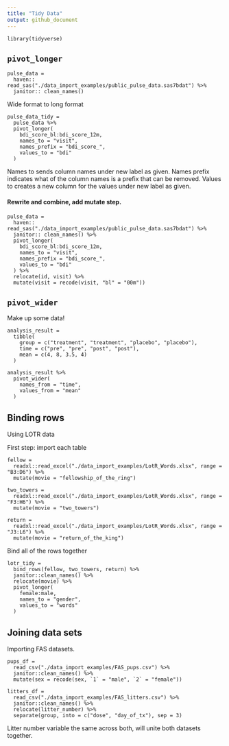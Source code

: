 ```yaml
---
title: "Tidy Data"
output: github_document
---
```


```r_setup
library(tidyverse)
```

## `pivot_longer`

```r_import_pulse_data
pulse_data = 
  haven:: read_sas("./data_import_examples/public_pulse_data.sas7bdat") %>% 
  janitor:: clean_names()
```

Wide format to long format

```r_pulse_data_tidy
pulse_data_tidy = 
  pulse_data %>% 
  pivot_longer(
    bdi_score_bl:bdi_score_12m,
    names_to = "visit",
    names_prefix = "bdi_score_",
    values_to = "bdi"
  )
```

Names to sends column names under new label as given.
Names prefix indicates what of the column names is a prefix that can be removed.
Values to creates a new column for the values under new label as given.


#### Rewrite and combine, add mutate step.

```r_clean_and_import
pulse_data = 
  haven:: read_sas("./data_import_examples/public_pulse_data.sas7bdat") %>% 
  janitor:: clean_names() %>% 
  pivot_longer(
    bdi_score_bl:bdi_score_12m,
    names_to = "visit",
    names_prefix = "bdi_score_",
    values_to = "bdi"
  ) %>% 
  relocate(id, visit) %>% 
  mutate(visit = recode(visit, "bl" = "00m"))
```

## `pivot_wider`

Make up some data!

```r_pivot_wider
analysis_result = 
  tibble(
    group = c("treatment", "treatment", "placebo", "placebo"),
    time = c("pre", "pre", "post", "post"),
    mean = c(4, 8, 3.5, 4)
  )

analysis_result %>% 
  pivot_wider(
    names_from = "time",
    values_from = "mean"
  )
```

## Binding rows

Using LOTR data

First step: import each table

```r_load_LOTR_data
fellow = 
  readxl::read_excel("./data_import_examples/LotR_Words.xlsx", range = "B3:D6") %>% 
  mutate(movie = "fellowship_of_the_ring")

two_towers = 
  readxl::read_excel("./data_import_examples/LotR_Words.xlsx", range = "F3:H6") %>% 
  mutate(movie = "two_towers")

return = 
  readxl::read_excel("./data_import_examples/LotR_Words.xlsx", range = "J3:L6") %>% 
  mutate(movie = "return_of_the_king")
```

Bind all of the rows together

```r_bind_rows
lotr_tidy = 
  bind_rows(fellow, two_towers, return) %>% 
  janitor::clean_names() %>% 
  relocate(movie) %>% 
  pivot_longer(
    female:male,
    names_to = "gender",
    values_to = "words"
  )
```

## Joining data sets

Importing FAS datasets.

```r_importing_FAS_datasets
pups_df = 
  read_csv("./data_import_examples/FAS_pups.csv") %>% 
  janitor::clean_names() %>% 
  mutate(sex = recode(sex, `1` = "male", `2` = "female"))

litters_df = 
  read_csv("./data_import_examples/FAS_litters.csv") %>% 
  janitor::clean_names() %>% 
  relocate(litter_number) %>% 
  separate(group, into = c("dose", "day_of_tx"), sep = 3)
```
Litter number variable the same across both, will unite both datasets together.





